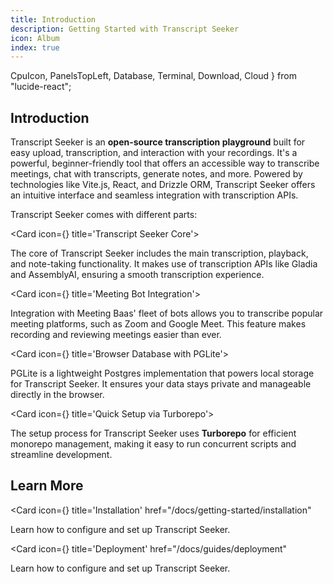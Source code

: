 ```yaml
---
title: Introduction
description: Getting Started with Transcript Seeker
icon: Album
index: true
---
```


  CpuIcon,
  PanelsTopLeft,
  Database,
  Terminal,
  Download,
  Cloud
} from "lucide-react";

## Introduction

Transcript Seeker is an **open-source transcription playground** built for easy upload, transcription, and interaction with your recordings. It's a powerful, beginner-friendly tool that offers an accessible way to transcribe meetings, chat with transcripts, generate notes, and more. Powered by technologies like Vite.js, React, and Drizzle ORM, Transcript Seeker offers an intuitive interface and seamless integration with transcription APIs.

Transcript Seeker comes with different parts:

<Cards>

<Card icon={<CpuIcon className="text-purple-300" />} title='Transcript Seeker Core'>

The core of Transcript Seeker includes the main transcription, playback, and note-taking functionality. It makes use of transcription APIs like Gladia and AssemblyAI, ensuring a smooth transcription experience.

</Card>

<Card icon={<PanelsTopLeft className="text-blue-300" />} title='Meeting Bot Integration'>

Integration with Meeting Baas' fleet of bots allows you to transcribe popular meeting platforms, such as Zoom and Google Meet. This feature makes recording and reviewing meetings easier than ever.

</Card>

<Card icon={<Database />} title='Browser Database with PGLite'>

PGLite is a lightweight Postgres implementation that powers local storage for Transcript Seeker. It ensures your data stays private and manageable directly in the browser.

</Card>

<Card icon={<Terminal />} title='Quick Setup via Turborepo'>

The setup process for Transcript Seeker uses **Turborepo** for efficient monorepo management, making it easy to run concurrent scripts and streamline development.

</Card>

</Cards>

## Learn More

<Cards>

<Card icon={<Download className="text-purple-300" />} title='Installation'     href="/docs/getting-started/installation"
>

Learn how to configure and set up Transcript Seeker.

</Card>


<Card icon={<Cloud className="text-purple-300" />} title='Deployment'     href="/docs/guides/deployment"
>

Learn how to configure and set up Transcript Seeker.

</Card>


</Cards>

